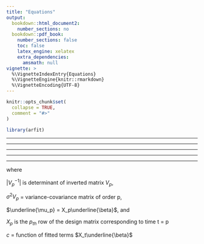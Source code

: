 ```yaml
---
title: "Equations"
output:
  bookdown::html_document2:
    number_sections: no
  bookdown::pdf_book:
    number_sections: false
    toc: false
    latex_engine: xelatex
    extra_dependencies: 
      amsmath: null
vignette: >
  %\VignetteIndexEntry{Equations}
  %\VignetteEngine{knitr::rmarkdown}
  %\VignetteEncoding{UTF-8}
---
```


```r
knitr::opts_chunk$set(
  collapse = TRUE,
  comment = "#>"
)
```

```r
library(arfit)
```


\begin{equation}
\tag{1}
  Y_t = \beta_0 + \beta_1 t + \epsilon_t  
\end{equation}

---

\begin{equation}

\mathrm{L}\left( \underline{\theta}; \underline{y} \right )= \prod^n_{t=2} p\left(Y_t = y_t | Y_{t-1}=y_{t-1}\right)  p\left(Y_1=y_1 \right) (\#eq:two)
\end{equation}

---

\begin{align}
logL\left( \underline{\theta}; \underline{y} \right ) = & -\frac{n}{2}log2\pi - nlog\sigma + \frac{1}{2}log(1-\phi^2) \notag \\
& -\frac{1}{2\sigma^2}\left( (1-\phi^2)(y_1-\beta_0-\beta_1)^2 + \sum^n_{t=2}(y_t - \phi y_{t-1}-\beta_0(1-\phi^2) -t\beta_1 + \phi(t-1)\beta_1)^2 \right) (\#eq:three)
\end{align}

---

\begin{equation}
\hat\sigma^2 = \frac{1}{n}\left( (1-\phi^2)(y_1-\beta_0-\beta_1)^2 + \sum^n_{t=2}(y_t - \phi y_{t-1}-\beta_0(1-\phi^2) - t\beta_1 + \phi(t-1)\beta_1)^2 \right) (\#eq:four)
\end{equation}

---

\begin{align}
logL\left( \underline{\beta}, \phi; \underline{y} \right ) &= const. + \frac{1}{2}log(1-\phi^2) \notag \\
&-\frac{n}{2}log\left( (1-\phi^2)(y_1-\beta_0-\beta_1)^2 + \sum^n_{t=2}(y_t - \phi y_{t-1}-\beta_0(1-\phi^2)-t\beta_1 + \phi(t-1)\beta_1)^2 \right) \\ 

&= const. + \frac{1}{2}log(1-\phi^2) \notag \\
&-\frac{n}{2}log\left( (1-\phi^2)(y_1-X_1\underline{\beta})^2 + \sum^n_{t=2}(y_t - \phi y_{t-1}-X_t\underline{\beta} + \phi X_{t-1}\underline{\beta})^2 \right) (\#eq:five)
\end{align}

---

\begin{align}
logL\left( \underline{\beta}, \underline{\phi},\sigma; \underline{y} \right ) &= -\frac{n}{2}log(2\pi) -\frac{n}{2}log(\sigma^2) +\frac{1}{2}log \left|V_p^{-1} \right|
\\
&-\frac{1 }{2 \sigma^2} (\underline{y_p}-\underline{\mu_p})^T V_p^{-1}(\underline{y_p}-\underline{\mu_p}) \\

&- \frac{1}{2\sigma^2}\sum^n_{t=p+1} (y_t - c - \phi_1y_{t-1} - ... - \phi_p y_{t-p})^2 \\ (\#eq:six)

\end{align}


where

$\left|V_p^{-1} \right|$ is determinant of inverted matrix $V_p$,

$\sigma^2V_p$ = variance-covariance matrix of order p,

$\underline{\mu_p} = X_p\underline{\beta}$, and

$X_p$ is the $p_{th}$ row of the design matrix corresponding to time t = p

$c$ = function of fitted terms $X_t\underline{\beta}$






